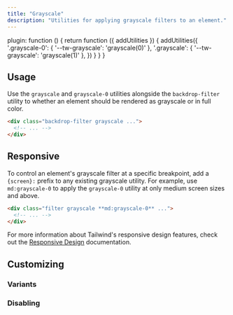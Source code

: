 ```yaml
---
title: "Grayscale"
description: "Utilities for applying grayscale filters to an element."
---
```



  plugin: function () {
    return function ({ addUtilities }) {
      addUtilities({
        '.grayscale-0': { '--tw-grayscale': 'grayscale(0)' },
        '.grayscale': { '--tw-grayscale': 'grayscale(1)' },
      })
    }
  }
}

## Usage

Use the `grayscale` and `grayscale-0` utilities alongside the `backdrop-filter` utility to whether an element should be rendered as grayscale or in full color.

```html
<div class="backdrop-filter grayscale ...">
  <!-- ... -->
</div>
```

## Responsive

To control an element's grayscale filter at a specific breakpoint, add a `{screen}:` prefix to any existing grayscale utility. For example, use `md:grayscale-0` to apply the `grayscale-0` utility at only medium screen sizes and above.

```html
<div class="filter grayscale **md:grayscale-0** ...">
  <!-- ... -->
</div>
```

For more information about Tailwind's responsive design features, check out the [Responsive Design](/docs/responsive-design) documentation.

## Customizing

### Variants

<Variants plugin="grayscale" name="grayscale" />

### Disabling

<Disabling plugin="grayscale" name="grayscale" />
